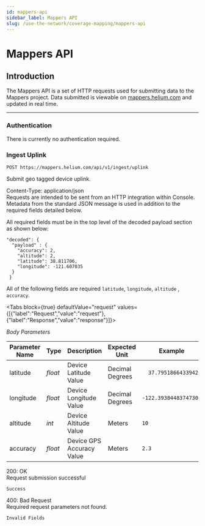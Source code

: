 ```yaml
---
id: mappers-api
sidebar_label: Mappers API
slug: /use-the-network/coverage-mapping/mappers-api
---
```


# Mappers API


## Introduction

The Mappers API is a set of HTTP requests used for submitting data to the
Mappers project. Data submitted is viewable on
[mappers.helium.com](https://mappers.helium.com) and updated in real time.

---

### Authentication

There is currently no authentication required.

### Ingest Uplink

```
POST https://mappers.helium.com/api/v1/ingest/uplink
```

Submit geo tagged device uplink.

Content-Type: application/json  
Requests are intended to be sent from an HTTP integration within Console.
Metadata from the standard JSON message is used in addition to the required
fields detailed below.

All required fields must be in the top level of the decoded payload section as
shown below:
```
"decoded": { 
  "payload" : {
    "accuracy": 2,
    "altitude": 2,
    "latitude": 38.811706,
    "longitude": -121.607035
  }
 }
```

All of the following fields are required `latitude`, `longitude`, `altitude`
, `accuracy`.

<Tabs
  block={true}
  defaultValue="request"
  values={[{"label":"Request","value":"request"},{"label":"Response","value":"response"}]}>
<TabItem value="request">

_Body Parameters_

| Parameter Name  | Type     | Description                 | Expected Unit   | Example                |
| --------------- | -------- | --------------------------- | --------------- | ---------------------- |
| latitude        | _float_ | Device Latitude Value       | Decimal Degrees | `  37.79518664339426`  |
| longitude       | _float_ | Device Longitude Value      | Decimal Degrees | `-122.39384483747301`  |
| altitude        | _int_   | Device Altitude Value       | Meters          | `10`                   |
| accuracy        | _float_ | Device GPS Accuracy Value   | Meters          | `2.3`                  |

</TabItem>
<TabItem value="response">

200: OK  
Request submission successful

```
Success
```

400: Bad Request  
Required request parameters not found.

```
Invalid Fields
```

</TabItem>
</Tabs>
